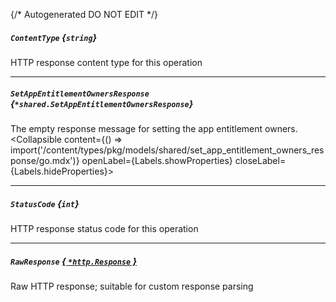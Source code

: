 {/* Autogenerated DO NOT EDIT  */}

##### `ContentType` *{`string`}*
HTTP response content type for this operation

---
##### `SetAppEntitlementOwnersResponse` *{`*shared.SetAppEntitlementOwnersResponse`}*
The empty response message for setting the app entitlement owners.
<Collapsible content={() => import('/content/types/pkg/models/shared/set_app_entitlement_owners_response/go.mdx')} openLabel={Labels.showProperties} closeLabel={Labels.hideProperties}>
</Collapsible>

---
##### `StatusCode` *{`int`}*
HTTP response status code for this operation

---
##### `RawResponse` [*{ `*http.Response` }*](https://pkg.go.dev/net/http#Response)
Raw HTTP response; suitable for custom response parsing


